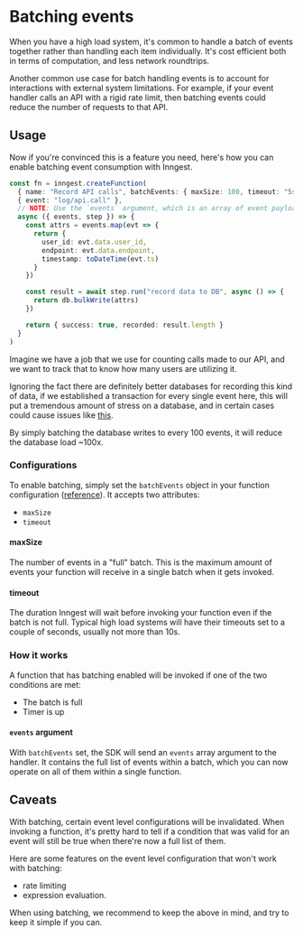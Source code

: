 # Batching events <VersionBadge version="v2.1.0+" />

When you have a high load system, it's common to handle a batch of events together rather
than handling each item individually.
It's cost efficient both in terms of computation, and less network roundtrips.

Another common use case for batch handling events is to account for interactions with external system
limitations.
For example, if your event handler calls an API with a rigid rate limit, then batching events could reduce
the number of requests to that API.

## Usage

Now if you're convinced this is a feature you need, here's how you can enable batching event
consumption with Inngest.

```ts {{ title: "record-api-calls.ts"}}
const fn = inngest.createFunction(
  { name: "Record API calls", batchEvents: { maxSize: 100, timeout: "5s" } },
  { event: "log/api.call" },
  // NOTE: Use the `events` argument, which is an array of event payloads
  async ({ events, step }) => {
    const attrs = events.map(evt => {
      return {
        user_id: evt.data.user_id,
        endpoint: evt.data.endpoint,
        timestamp: toDateTime(evt.ts)
      }
    })

    const result = await step.run("record data to DB", async () => {
      return db.bulkWrite(attrs)
    })

    return { success: true, recorded: result.length }
  }
)
```

Imagine we have a job that we use for counting calls made to our API, and we want to track that to
know how many users are utilizing it.

Ignoring the fact there are definitely better databases for recording this kind of data, if we
established a transaction for every single event here, this will put a tremendous amount of stress on
a database, and in certain cases could cause issues like [this](https://blog.sentry.io/transaction-id-wraparound-in-postgres/).

By simply batching the database writes to every 100 events, it will reduce the database load ~100x.

### Configurations

To enable batching, simply set the `batchEvents` object in your function configuration
([reference](/docs/reference/functions/create#inngest-create-function-configuration-trigger-handler-inngest-function)).
It accepts two attributes:

* `maxSize`
* `timeout`

#### maxSize

The number of events in a "full" batch. This is the maximum amount of events your function will receive in a single
batch when it gets invoked.

#### timeout

The duration Inngest will wait before invoking your function even if the batch is not full.
Typical high load systems will have their timeouts set to a couple of seconds, usually not more than 10s.

### How it works

A function that has batching enabled will be invoked if one of the two conditions are met:

* The batch is full
* Timer is up

#### `events` argument

With `batchEvents` set, the SDK will send an `events` array argument to the handler. It contains
the full list of events within a batch, which you can now operate on all of them within a single function.

## Caveats

With batching, certain event level configurations will be invalidated. When invoking a function, it's pretty
hard to tell if a condition that was valid for an event will still be true when there're now a full list of them.

Here are some features on the event level configuration that won't work with batching:

* rate limiting
* expression evaluation.

When using batching, we recommend to keep the above in mind, and try to keep it simple if you can.